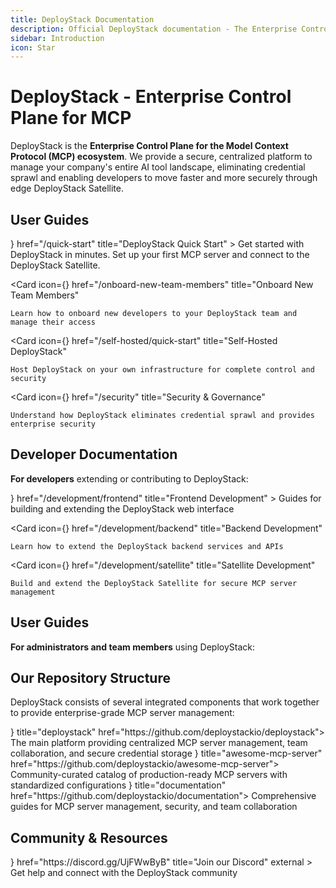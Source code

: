 ```yaml
---
title: DeployStack Documentation
description: Official DeployStack documentation - The Enterprise Control Plane for MCP servers. Secure, centralized management of your organization's AI tool landscape with the DeployStack Satellite.
sidebar: Introduction
icon: Star
---
```



# DeployStack - Enterprise Control Plane for MCP

DeployStack is the **Enterprise Control Plane for the Model Context Protocol (MCP) ecosystem**. We provide a secure, centralized platform to manage your company's entire AI tool landscape, eliminating credential sprawl and enabling developers to move faster and more securely through edge DeployStack Satellite.

## User Guides

<Cards>
  <Card 
    icon={<Terminal />} 
    href="/quick-start" 
    title="DeployStack Quick Start"
  >
    Get started with DeployStack in minutes. Set up your first MCP server and connect to the DeployStack Satellite.
  </Card>

  <Card 
    icon={<Users />} 
    href="/onboard-new-team-members" 
    title="Onboard New Team Members"
  >
    Learn how to onboard new developers to your DeployStack team and manage their access
  </Card>  

  <Card 
    icon={<Server />} 
    href="/self-hosted/quick-start"
    title="Self-Hosted DeployStack"
  >
    Host DeployStack on your own infrastructure for complete control and security
  </Card>  
  
  <Card 
    icon={<Shield />} 
    href="/security" 
    title="Security & Governance"
  >
    Understand how DeployStack eliminates credential sprawl and provides enterprise security
  </Card>
</Cards>

## Developer Documentation

**For developers** extending or contributing to DeployStack:

<Cards>
  <Card 
    icon={<Code2 />} 
    href="/development/frontend" 
    title="Frontend Development"
  >
    Guides for building and extending the DeployStack web interface
  </Card>
  
  <Card 
    icon={<Code2 />} 
    href="/development/backend" 
    title="Backend Development"
  >
    Learn how to extend the DeployStack backend services and APIs
  </Card>
  
  <Card 
    icon={<Plug />} 
    href="/development/satellite" 
    title="Satellite Development"
  >
    Build and extend the DeployStack Satellite for secure MCP server management
  </Card>
</Cards>

## User Guides

**For administrators and team members** using DeployStack:



## Our Repository Structure

DeployStack consists of several integrated components that work together to provide enterprise-grade MCP server management:

<Cards>
<Card icon={<Container className="text-primary" />} title="deploystack" href="https://github.com/deploystackio/deploystack">
The main platform providing centralized MCP server management, team collaboration, and secure credential storage
</Card>
<Card icon={<BookOpenText className="text-primary" />} title="awesome-mcp-server" href="https://github.com/deploystackio/awesome-mcp-server">
Community-curated catalog of production-ready MCP servers with standardized configurations
</Card>
<Card icon={<FileText className="text-primary" />} title="documentation" href="https://github.com/deploystackio/documentation">
Comprehensive guides for MCP server management, security, and team collaboration
</Card>
</Cards>

## Community & Resources

<Cards>
  <Card 
    icon={<Users />} 
    href="https://discord.gg/UjFWwByB" 
    title="Join our Discord"
    external
  >
    Get help and connect with the DeployStack community
  </Card>

</Cards>
